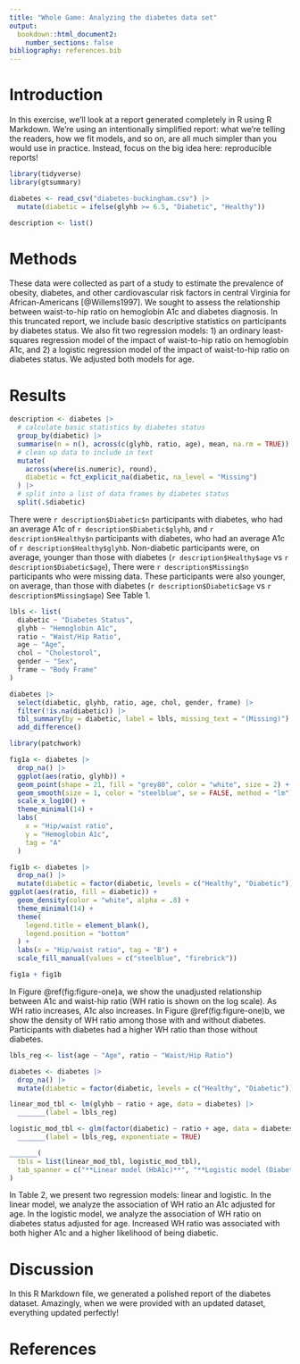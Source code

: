 ```yaml
---
title: "Whole Game: Analyzing the diabetes data set"
output: 
  bookdown::html_document2:
    number_sections: false
bibliography: references.bib
---
```


# Introduction

In this exercise, we'll look at a report generated completely in R using R Markdown.
We're using an intentionally simplified report: what we're telling the readers, how we fit models, and so on, are all much simpler than you would use in practice.
Instead, focus on the big idea here: reproducible reports!

```r
library(tidyverse)
library(gtsummary)
```

```r
diabetes <- read_csv("diabetes-buckingham.csv") |> 
  mutate(diabetic = ifelse(glyhb >= 6.5, "Diabetic", "Healthy"))

description <- list()
```

# Methods

These data were collected as part of a study to estimate the prevalence of obesity, diabetes, and other cardiovascular risk factors in central Virginia for African-Americans [@Willems1997].
We sought to assess the relationship between waist-to-hip ratio on hemoglobin A1c and diabetes diagnosis.
In this truncated report, we include basic descriptive statistics on participants by diabetes status.
We also fit two regression models: 1) an ordinary least-squares regression model of the impact of waist-to-hip ratio on hemoglobin A1c, and 2) a logistic regression model of the impact of waist-to-hip ratio on diabetes status.
We adjusted both models for age.

# Results

```r
description <- diabetes |> 
  # calculate basic statistics by diabetes status
  group_by(diabetic) |> 
  summarise(n = n(), across(c(glyhb, ratio, age), mean, na.rm = TRUE)) |> 
  # clean up data to include in text
  mutate(
    across(where(is.numeric), round),
    diabetic = fct_explicit_na(diabetic, na_level = "Missing")
  ) |> 
  # split into a list of data frames by diabetes status
  split(.$diabetic)
```

There were `r description$Diabetic$n` participants with diabetes, who had an average A1c of `r description$Diabetic$glyhb`, and `r description$Healthy$n` participants with diabetes, who had an average A1c of `r description$Healthy$glyhb`.
Non-diabetic participants were, on average, younger than those with diabetes (`r description$Healthy$age` vs `r description$Diabetic$age`), There were `r description$Missing$n` participants who were missing data.
These participants were also younger, on average, than those with diabetes (`r description$Diabetic$age` vs `r description$Missing$age`) See Table 1.

```r
lbls <- list(
  diabetic ~ "Diabetes Status", 
  glyhb ~ "Hemoglobin A1c",
  ratio ~ "Waist/Hip Ratio", 
  age ~ "Age", 
  chol ~ "Cholestorol", 
  gender ~ "Sex", 
  frame ~ "Body Frame"
)

diabetes |> 
  select(diabetic, glyhb, ratio, age, chol, gender, frame) |> 
  filter(!is.na(diabetic)) |> 
  tbl_summary(by = diabetic, label = lbls, missing_text = "(Missing)") |> 
  add_difference()
```

```r
library(patchwork)

fig1a <- diabetes |> 
  drop_na() |> 
  ggplot(aes(ratio, glyhb)) + 
  geom_point(shape = 21, fill = "grey80", color = "white", size = 2) + 
  geom_smooth(size = 1, color = "steelblue", se = FALSE, method = "lm") + 
  scale_x_log10() +
  theme_minimal(14) +
  labs(
    x = "Hip/waist ratio",
    y = "Hemoglobin A1c",
    tag = "A"
  )

fig1b <- diabetes |> 
  drop_na() |> 
  mutate(diabetic = factor(diabetic, levels = c("Healthy", "Diabetic"))) |> 
ggplot(aes(ratio, fill = diabetic)) + 
  geom_density(color = "white", alpha = .8) +
  theme_minimal(14) +
  theme(
    legend.title = element_blank(),
    legend.position = "bottom"
  ) +
  labs(x = "Hip/waist ratio", tag = "B") +
  scale_fill_manual(values = c("steelblue", "firebrick"))

fig1a + fig1b
```

In Figure \@ref(fig:figure-one)a, we show the unadjusted relationship between A1c and waist-hip ratio (WH ratio is shown on the log scale).
As WH ratio increases, A1c also increases.
In Figure \@ref(fig:figure-one)b, we show the density of WH ratio among those with and without diabetes.
Participants with diabetes had a higher WH ratio than those without diabetes.

```r
lbls_reg <- list(age ~ "Age", ratio ~ "Waist/Hip Ratio")

diabetes <- diabetes |> 
  drop_na() |> 
  mutate(diabetic = factor(diabetic, levels = c("Healthy", "Diabetic")))

linear_mod_tbl <- lm(glyhb ~ ratio + age, data = diabetes) |> 
  _______(label = lbls_reg)

logistic_mod_tbl <- glm(factor(diabetic) ~ ratio + age, data = diabetes, family = binomial()) |> 
  _______(label = lbls_reg, exponentiate = TRUE)

_______(
  tbls = list(linear_mod_tbl, logistic_mod_tbl),
  tab_spanner = c("**Linear model (HbA1c)**", "**Logistic model (Diabetes status)**")
)
```

In Table 2, we present two regression models: linear and logistic.
In the linear model, we analyze the association of WH ratio an A1c adjusted for age.
In the logistic model, we analyze the association of WH ratio on diabetes status adjusted for age.
Increased WH ratio was associated with both higher A1c and a higher likelihood of being diabetic.

# Discussion

In this R Markdown file, we generated a polished report of the diabetes dataset.
Amazingly, when we were provided with an updated dataset, everything updated perfectly!

# References
